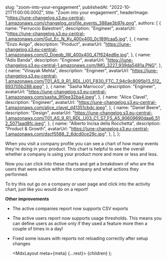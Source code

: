 
  slug: "zoom-into-your-engagement",
  publishedAt: "2022-10-21T11:00:00.000Z",
  title: "Zoom into your engagement",
  headerImage:
    "https://june-changelog.s3.eu-central-1.amazonaws.com/changelog_profile_events_388ae3b97e.png",
  authors: [
    {
      name: "Ferruccio Balestreri",
      description: "Engineer",
      avatarUrl:
        "https://june-changelog.s3.eu-central-1.amazonaws.com/Gut_Ec_N_Ky_400x400_0c189fcaa5.jpg",
    },
    {
      name: "Enzo Avigo",
      description: "Product",
      avatarUrl:
        "https://june-changelog.s3.eu-central-1.amazonaws.com/O_Doeqb_IW_400x400_47f624ed6e.jpg",
    },
    {
      name: "Adis Banda",
      description: "Engineer",
      avatarUrl: "https://june-changelog.s3.eu-central-1.amazonaws.com/IMG_3227_939da5481a.PNG",
    },
    {
      name: "Vinayak Mehta",
      description: "Engineer",
      avatarUrl:
        "https://june-changelog.s3.eu-central-1.amazonaws.com/T01_AS_9_R1_RDL_U01_F830_FTC_7_94c9c8095b13_512_893705b288.jpeg",
    },
    {
      name: "Sasha Marrocco",
      description: "Engineer",
      avatarUrl: "https://june-changelog.s3.eu-central-1.amazonaws.com/sasha_9f0ee32ba4.jpeg",
    },
    {
      name: "Alice Clavel",
      description: "Engineer",
      avatarUrl:
        "https://june-changelog.s3.eu-central-1.amazonaws.com/alice_clavel_d41351cbdc.jpeg",
    },
    {
      name: "Daniel Beere",
      description: "Design",
      avatarUrl:
        "https://june-changelog.s3.eu-central-1.amazonaws.com/T01_AS_9_R1_RDL_U03_C1_S7_F5_A5_90609690daa6_512_5071aad8fc.jpeg",
    },
    {
      name: "Alberto Incisa della Rocchetta",
      description: "Product & Growth",
      avatarUrl: "https://june-changelog.s3.eu-central-1.amazonaws.com/dscf5588_2_6dcd0ce29c.jpg",
    },
  ],
};

When you visit a company profile you can see a chart of how many events they're doing in your product. This chart is helpful to see the overall whether a company is using your product more and more or less and less.

Now you can click into these charts and get a breakdown of who are the users that were active within the company and what actions they performed.

To try this out go on a company or user page and click into the activity chart, just like you would do on a report!

**Other improvements**

- The active companies report now supports CSV exports
- The active users report now supports usage thresholds. This means you can define users as active only if they used a feature more then a couple of times in a day!
- Fixed some issues with reports not reloading correctly after setup changes

  <MdxLayout meta={meta} {...rest}>
    {children}
  </MdxLayout>
);
